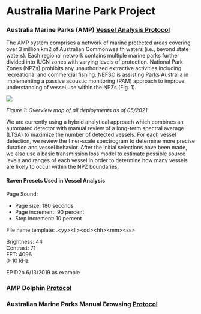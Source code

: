 # Australia Marine Park Project

### Australia Marine Parks (AMP) [Vessel Analysis Protocol](https://drive.google.com/file/d/1RL8KXBPJQgN5gm9qXKDc-cTyT7tNA0rF/view?usp=sharing)

The AMP system comprises a network of marine protected areas covering over 3 million km2 of Australian Commonwealth waters (i.e., beyond state waters). Each regional network contains multiple marine parks further divided into IUCN zones with varying levels of protection. National Park Zones (NPZs) prohibits any unauthorized extractive activities including recreational and commercial fishing. NEFSC is assisting Parks Australia in implementing a passive acoustic monitoring (PAM) approach to improve understanding of vessel use within the NPZs (Fig. 1).  \

![](/figs/Software_detectors/AMP_map.png)\

*Figure 1: Overview map of all deployments as of 05/2021.*

We are currently using a hybrid analytical approach which combines an automated detector with manual review of a long-term spectral average (LTSA) to maximize the number of detected vessels. For each vessel detection, we review the finer-scale spectrogram to determine more precise duration and vessel behavior. After the initial selections have been made, we also use a basic transmission loss model to estimate possible source levels and ranges of each vessel in order to determine how many vessels are likely to occur within the NPZ boundaries.

#### Raven Presets Used in Vessel Analysis

Page Sound:

* Page size: 180 seconds  
* Page increment: 90 percent  
* Step increment: 10 percent

File name template: .\<yy\>\<ll\>\<dd\>\<hh\>\<mm\>\<ss\>

Brightness: 44  
Contrast: 71  
FFT: 4096  
0-10 kHz

EP D2b 6/13/2019 as example

### AMP Dolphin [Protocol](https://drive.google.com/file/d/1z_GhQgUzVuB1FB6oj2nwY_4MbkTL4C2h/view?usp=sharing)

### Australian Marine Parks Manual Browsing [Protocol](https://docs.google.com/document/d/1GCB03ar67OdLvRkWYYsghf9siJYUBfSV/edit?usp=sharing&ouid=116688690465000616014&rtpof=true&sd=true)